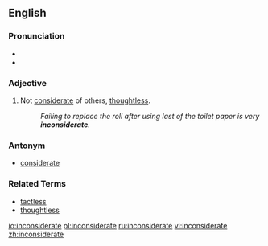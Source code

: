 ==English==

===Pronunciation===
*{{IPA|/ˌɪnkənˈsɪdərɪt/, /ˌɪŋ-/}}
*{{SAMPA|/%Ink@n"sId@rIt/, /%IN-/}}

===Adjective===
{{en-adj}}
# Not [[considerate]] of others, [[thoughtless]].
#: ''Failing to replace the roll after using last of the toilet paper is very '''inconsiderate'''.''

===Antonym===
*[[considerate]]

===Related Terms===
*[[tactless]]
*[[thoughtless]]

[[io:inconsiderate]]
[[pl:inconsiderate]]
[[ru:inconsiderate]]
[[vi:inconsiderate]]
[[zh:inconsiderate]]